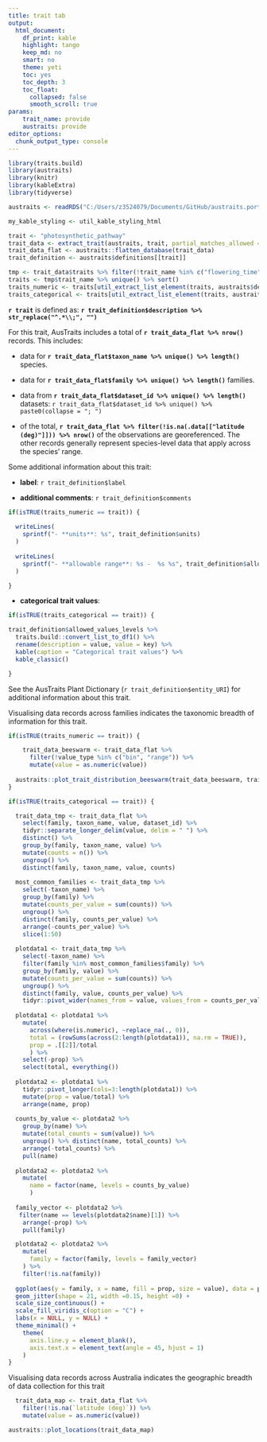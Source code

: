 ```yaml
---
title: trait tab
output:
  html_document:
    df_print: kable
    highlight: tango
    keep_md: no
    smart: no
    theme: yeti
    toc: yes
    toc_depth: 3
    toc_float:
      collapsed: false
      smooth_scroll: true
params:
    trait_name: provide
    austraits: provide
editor_options:
  chunk_output_type: console
---
```


```r
library(traits.build)
library(austraits)
library(knitr)
library(kableExtra)
library(tidyverse)

austraits <- readRDS("C:/Users/z3524079/Documents/GitHub/austraits.portal/ignore/austraits.rds")

my_kable_styling <- util_kable_styling_html

trait <- "photosynthetic_pathway"
trait_data <- extract_trait(austraits, trait, partial_matches_allowed = F)
trait_data_flat <- austraits::flatten_database(trait_data)
trait_definition <- austraits$definitions[[trait]]

tmp <- trait_data$traits %>% filter(!trait_name %in% c("flowering_time", "fruiting_time", "recruitment_time", "germination_time"))
traits <- tmp$trait_name %>% unique() %>% sort()
traits_numeric <- traits[util_extract_list_element(traits, austraits$definitions, "type") == "numeric"]
traits_categorical <- traits[util_extract_list_element(traits, austraits$definitions, "type") != "numeric"]
```

**`r trait`** is defined as: **`r trait_definition$description %>% str_replace("^.*\\;", "")`**

For this trait, AusTraits includes a total of **`r trait_data_flat %>% nrow()`** records. This includes:

- data for **`r trait_data_flat$taxon_name %>% unique() %>% length()`** species.

- data for **`r trait_data_flat$family %>% unique() %>% length()`** families.

- data from **`r trait_data_flat$dataset_id %>% unique() %>% length()`** datasets: `r trait_data_flat$dataset_id %>% unique() %>% paste0(collapse = "; ")`

- of the total, **`r trait_data_flat %>% filter(!is.na(.data[["latitude (deg)"]])) %>% nrow()`** of the observations are georeferenced. The other records generally represent species-level data that apply across the species' range.


Some additional information about this trait:

- **label**: `r trait_definition$label`  

- **additional comments**: `r trait_definition$comments`



```r
if(isTRUE(traits_numeric == trait)) {
  
  writeLines(
    sprintf("- **units**: %s", trait_definition$units)
  )
  
  writeLines(
    sprintf("- **allowable range**: %s -  %s %s", trait_definition$allowed_values_min, trait_definition$allowed_values_max, trait_definition$units)
  )

}
```
  
  
- **categorical trait values**:

```r
if(isTRUE(traits_categorical == trait)) {

trait_definition$allowed_values_levels %>% 
  traits.build::convert_list_to_df1() %>% 
  rename(description = value, value = key) %>%
  kable(caption = "Categorical trait values") %>%
  kable_classic()

}
```

See the AusTraits Plant Dictionary (`r trait_definition$entity_URI`) for additional information about this trait.

Visualising data records across families indicates the taxonomic breadth of information for this trait.

```r
if(isTRUE(traits_numeric == trait)) {

    trait_data_beeswarm <- trait_data_flat %>%
      filter(!value_type %in% c("bin", "range")) %>%
      mutate(value = as.numeric(value))
  
  austraits::plot_trait_distribution_beeswarm(trait_data_beeswarm, trait, "family", hide_ids = FALSE)
}
```

```r

if(isTRUE(traits_categorical == trait)) {

  trait_data_tmp <- trait_data_flat %>%
    select(family, taxon_name, value, dataset_id) %>%
    tidyr::separate_longer_delim(value, delim = " ") %>%
    distinct() %>%
    group_by(family, taxon_name, value) %>%
    mutate(counts = n()) %>%
    ungroup() %>%
    distinct(family, taxon_name, value, counts)
  
  most_common_families <- trait_data_tmp %>%
    select(-taxon_name) %>%
    group_by(family) %>%
    mutate(counts_per_value = sum(counts)) %>%
    ungroup() %>%
    distinct(family, counts_per_value) %>%
    arrange(-counts_per_value) %>%
    slice(1:50)
    
  plotdata1 <- trait_data_tmp %>%
    select(-taxon_name) %>%
    filter(family %in% most_common_families$family) %>%
    group_by(family, value) %>%
    mutate(counts_per_value = sum(counts)) %>%
    ungroup() %>%
    distinct(family, value, counts_per_value) %>%
    tidyr::pivot_wider(names_from = value, values_from = counts_per_value)
  
  plotdata1 <- plotdata1 %>%
    mutate(
      across(where(is.numeric), ~replace_na(., 0)),
      total = (rowSums(across(2:length(plotdata1)), na.rm = TRUE)),
      prop = .[[2]]/total
      ) %>%
    select(-prop) %>%
    select(total, everything()) 
  
  plotdata2 <- plotdata1 %>%
    tidyr::pivot_longer(cols=3:length(plotdata1)) %>%
    mutate(prop = value/total) %>%
    arrange(name, prop)
    
  counts_by_value <- plotdata2 %>%
    group_by(name) %>%
    mutate(total_counts = sum(value)) %>%
    ungroup() %>% distinct(name, total_counts) %>%
    arrange(-total_counts) %>%
    pull(name)
  
  plotdata2 <- plotdata2 %>%
    mutate(
      name = factor(name, levels = counts_by_value)
      )
  
  family_vector <- plotdata2 %>%
   filter(name == levels(plotdata2$name)[1]) %>%
    arrange(-prop) %>%
    pull(family)

  plotdata2 <- plotdata2 %>%
    mutate(
      family = factor(family, levels = family_vector)
    ) %>%
    filter(!is.na(family))
  
  ggplot(aes(y = family, x = name, fill = prop, size = value), data = plotdata2 %>% filter(prop >0)) +
  geom_jitter(shape = 21, width =0.15, height =0) +
  scale_size_continuous() +
  scale_fill_viridis_c(option = "C") +
  labs(x = NULL, y = NULL) +
  theme_minimal() +
    theme(
      axis.line.y = element_blank(),
      axis.text.x = element_text(angle = 45, hjust = 1)
    )
}
```

Visualising data records across Australia indicates the geographic breadth of data collection for this trait

```r
  trait_data_map <- trait_data_flat %>%
    filter(!is.na(`latitude (deg)`)) %>%
    mutate(value = as.numeric(value))

austraits::plot_locations(trait_data_map)
```




